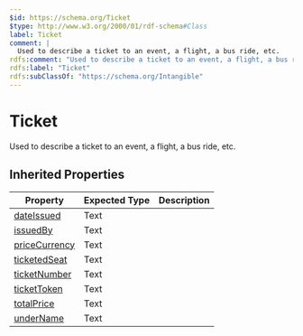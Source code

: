 ```yaml
---
$id: https://schema.org/Ticket
$type: http://www.w3.org/2000/01/rdf-schema#Class
label: Ticket
comment: |
  Used to describe a ticket to an event, a flight, a bus ride, etc.
rdfs:comment: "Used to describe a ticket to an event, a flight, a bus ride, etc."
rdfs:label: "Ticket"
rdfs:subClassOf: "https://schema.org/Intangible"
---
```


# Ticket

Used to describe a ticket to an event, a flight, a bus ride, etc.

## Inherited Properties

| Property | Expected Type | Description |
| --- | --- | --- |
| [dateIssued](https://schema.org/dateIssued) | Text |  |
| [issuedBy](https://schema.org/issuedBy) | Text |  |
| [priceCurrency](https://schema.org/priceCurrency) | Text |  |
| [ticketedSeat](https://schema.org/ticketedSeat) | Text |  |
| [ticketNumber](https://schema.org/ticketNumber) | Text |  |
| [ticketToken](https://schema.org/ticketToken) | Text |  |
| [totalPrice](https://schema.org/totalPrice) | Text |  |
| [underName](https://schema.org/underName) | Text |  |
